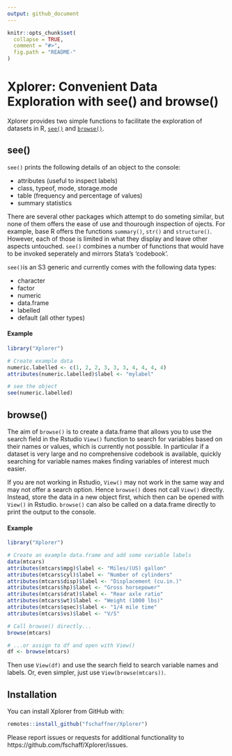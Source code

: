 ```yaml
---
output: github_document
---
```


<!-- README.md is generated from README.Rmd. Please edit that file -->

```r
knitr::opts_chunk$set(
  collapse = TRUE,
  comment = "#>",
  fig.path = "README-"
)
```

# Xplorer: Convenient Data Exploration with see() and browse()

Xplorer provides two simple functions to facilitate the exploration of datasets in R, [`see()`](#see) and [`browse()`](#browse).

## see() {#see}

`see()` prints the following details of an object to the console:

- attributes (useful to inspect labels)
- class, typeof, mode, storage.mode
- table (frequency and percentage of values)
- summary statistics

There are several other packages which attempt to do someting similar, but none of them offers the ease of use and thourough inspection of ojects. For example, base R offers the functions `summary()`, `str()` and `structure()`. However, each of those is limited in what they display and leave other aspects untouched. `see()` combines a number of functions that would have to be invoked seperately and mirrors Stata's 'codebook'. 

`see()`is an S3 generic and currently comes with the following data types:

* character
* factor
* numeric
* data.frame
* labelled
* default (all other types)

#### Example

```r
library("Xplorer")

# Create example data
numeric.labelled <- c(1, 2, 2, 3, 3, 3, 4, 4, 4, 4)
attributes(numeric.labelled)$label <- "mylabel"

# see the object
see(numeric.labelled)
```


## browse() {#browse}

The aim of `browse()` is to create a data.frame that allows you to use the search field in the Rstudio `View()` function to search for variables based on their names or values, which is currently not possible. In particular if a dataset is very large and no comprehensive codebook is available, quickly searching for variable names makes finding variables of interest much easier. 

If you are not working in Rstudio, `View()` may not work in the same way and may not offer a search option. Hence `browse()` does not call `View()` directly. Instead, store the data in a new object first, which then can be opened with `View()` in Rstudio. `browse()` can also be called on a data.frame directly to print the output to the console.

#### Example

```r
library("Xplorer")

# Create an example data.frame and add some variable labels
data(mtcars)
attributes(mtcars$mpg)$label <- "Miles/(US) gallon"
attributes(mtcars$cyl)$label <- "Number of cylinders"
attributes(mtcars$disp)$label <- "Displacement (cu.in.)"
attributes(mtcars$hp)$label <- "Gross horsepower"
attributes(mtcars$drat)$label <- "Rear axle ratio"
attributes(mtcars$wt)$label <- "Weight (1000 lbs)"
attributes(mtcars$qsec)$label <- "1/4 mile time"
attributes(mtcars$vs)$label <- "V/S"

# Call browse() directly...
browse(mtcars)

# ...or assign to df and open with View()
df <- browse(mtcars)
```
Then use `View(df)` and use the search field to search variable names and labels. Or, even simpler, just use `View(browse(mtcars))`.

## Installation

You can install Xplorer from GitHub with:
```r
remotes::install_github("fschaffner/Xplorer")
```

Please report issues or requests for additional functionality to https://github.com/fschaff/Xplorer/issues.
